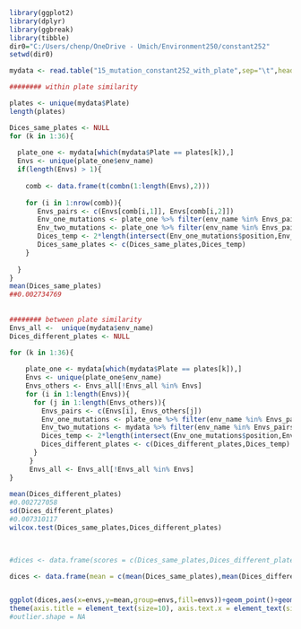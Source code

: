 
```r

library(ggplot2)
library(dplyr)
library(ggbreak)
library(tibble)
dir0="C:/Users/chenp/OneDrive - Umich/Environment250/constant252"
setwd(dir0)

mydata <- read.table("15_mutation_constant252_with_plate",sep="\t",header=T,fill=TRUE) %>% mutate(position=paste(chr,loc,ref,alt,sep="_"))


```

```r
######## within plate similarity

plates <- unique(mydata$Plate)
length(plates)

Dices_same_plates <- NULL
for (k in 1:36){
  
  plate_one <- mydata[which(mydata$Plate == plates[k]),]
  Envs <- unique(plate_one$env_name)
  if(length(Envs) > 1){
     
    comb <- data.frame(t(combn(1:length(Envs),2)))
    
    for (i in 1:nrow(comb)){
       Envs_pairs <- c(Envs[comb[i,1]], Envs[comb[i,2]])
       Env_one_mutations <- plate_one %>% filter(env_name %in% Envs_pairs[1]) %>% distinct(env_name, position, .keep_all = TRUE)
       Env_two_mutations <- plate_one %>% filter(env_name %in% Envs_pairs[2]) %>% distinct(env_name, position, .keep_all = TRUE)
       Dices_temp <- 2*length(intersect(Env_one_mutations$position,Env_two_mutations$position))/(length(Env_one_mutations$position)+length(Env_two_mutations$position))
       Dices_same_plates <- c(Dices_same_plates,Dices_temp)
    }
    
  }
} 
mean(Dices_same_plates)
##0.002734769
  
  
######## between plate similarity
Envs_all <-  unique(mydata$env_name)
Dices_different_plates <- NULL

for (k in 1:36){
  
    plate_one <- mydata[which(mydata$Plate == plates[k]),]
    Envs <- unique(plate_one$env_name)
    Envs_others <- Envs_all[!Envs_all %in% Envs]  
    for (i in 1:length(Envs)){
      for (j in 1:length(Envs_others)){
        Envs_pairs <- c(Envs[i], Envs_others[j])
        Env_one_mutations <- plate_one %>% filter(env_name %in% Envs_pairs[1]) %>% distinct(env_name, position, .keep_all = TRUE)
        Env_two_mutations <- mydata %>% filter(env_name %in% Envs_pairs[2]) %>% distinct(env_name, position, .keep_all = TRUE)
        Dices_temp <- 2*length(intersect(Env_one_mutations$position,Env_two_mutations$position))/(length(Env_one_mutations$position)+length(Env_two_mutations$position))
        Dices_different_plates <- c(Dices_different_plates,Dices_temp)
      }
     }
     Envs_all <- Envs_all[!Envs_all %in% Envs]  
}
  
mean(Dices_different_plates)
#0.002727058
sd(Dices_different_plates)
#0.007310117
wilcox.test(Dices_same_plates,Dices_different_plates)

  
```


```r

#dices <- data.frame(scores = c(Dices_same_plates,Dices_different_plates), envs = c(rep("same",length(Dices_same_plates)),rep("diff",length(Dices_different_plates))))

dices <- data.frame(mean = c(mean(Dices_same_plates),mean(Dices_different_plates)),sd=c(sd(Dices_same_plates),sd(Dices_different_plates)),envs=c("same","diff"))


ggplot(dices,aes(x=envs,y=mean,group=envs,fill=envs))+geom_point()+geom_errorbar(aes(ymin = mean - sd, ymax = mean + sd), width = 0.2) 
theme(axis.title = element_text(size=10), axis.text.x = element_text(size=10), axis.text.y = element_text(size=10))+theme(panel.background = element_blank(), axis.line = element_line(),legend.position="none")+scale_fill_manual(values=c('#FF0000','#1E90FF'))+scale_y_continuous(limits=c(0,0.01),breaks=seq(0,0.01,0.002))
#outlier.shape = NA


```

